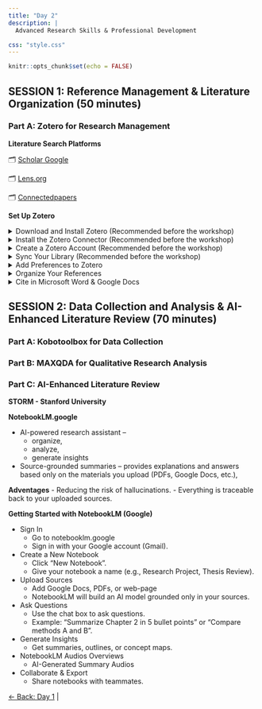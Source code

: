 ```yaml
---
title: "Day 2"
description: |
  Advanced Research Skills & Professional Development

css: "style.css"
---
```



```r
knitr::opts_chunk$set(echo = FALSE)
```


## SESSION 1: Reference Management & Literature Organization (50 minutes)


### Part A: Zotero for Research Management



**Literature Search Platforms**

🗂 [Scholar Google](https://scholar.google.com/)

🗂️ [Lens.org](https://www.lens.org/lens/search/scholar/structured)

🗂 [Connectedpapers](https://www.connectedpapers.com/)

**Set Up Zotero**

<details class="collapsible">
<summary>Download and Install Zotero (Recommended before the workshop)</summary>

- Go to [Zotero.org/download](https://www.zotero.org/download/)
- Download Zotero Desktop (Windows, macOS, or Linux).
- Install the software on your computer [Video Instructions](https://www.youtube.com/watch?v=JG7Uq_JFDzE).

</details>


<details class="collapsible">
<summary>Install the Zotero Connector (Recommended before the workshop)</summary>


- [Download the Zotero Connector](https://chrome.google.com/webstore/detail/zotero-connector/ekhagklcjbdpajgpjgmbionohlpdbjgc) for your browser (Chrome, Firefox, Edge, or Safari).

*This lets you save references directly from websites, databases, and Google Scholar.*

</details>



<details class="collapsible">
<summary>Create a Zotero Account (Recommended before the workshop)</summary>


- Go to [Zotero.org](https://www.zotero.org/user/register/)
- Sign up for a free account (needed for syncing your library across devices).

</details>



<details class="collapsible">
<summary> Sync Your Library (Recommended before the workshop)</summary>

- Open the Zotero desktop app.
- Go to Edit → Preferences → Sync.
- Enter your Zotero account details and enable syncing.

</details>




<details class="collapsible">
<summary> Add Preferences to Zotero </summary>

- Using the Zotero Connector
- Manual Entry
- Add by Identifier

See instruction [video](https://www.youtube.com/watch?v=JG7Uq_JFDzE&t=168s)

</details>


<details class="collapsible">
<summary> Organize Your References </summary>

- Use Collections (folders) to group references by project or theme.

See instruction [video](https://www.youtube.com/watch?v=JG7Uq_JFDzE&t=362s)

</details>


<details class="collapsible">
<summary> Cite in Microsoft Word & Google Docs </summary>

- Zotero installs a plugin for Word and LibreOffice automatically.
- For Google Docs, the Connector adds a Zotero menu.
- This allows you to insert citations and generate bibliographies directly.

See instruction  [video](https://www.youtube.com/watch?v=JG7Uq_JFDzE&t=512s) for Microsoft Word

See instruction [video](https://www.youtube.com/watch?v=1R9vEvC7xXk) for Google Docs 

</details>


## SESSION 2: Data Collection and Analysis & AI-Enhanced Literature Review (70 minutes)

### Part A: Kobotoolbox for Data Collection


### Part B: MAXQDA for Qualitative Research Analysis


### Part C: AI-Enhanced Literature Review

**STORM - Stanford University**


**NotebookLM.google** 

- AI-powered research assistant – 
  - organize, 
  - analyze,  
  - generate insights

- Source-grounded summaries – provides explanations and answers based only on the materials you upload (PDFs, Google Docs, etc.), 

**Adventages**
- Reducing the risk of hallucinations.
- Everything is traceable back to your uploaded sources.


**Getting Started with NotebookLM (Google)**

- Sign In 
  - Go to notebooklm.google
  - Sign in with your Google account (Gmail).

- Create a New Notebook
  - Click “New Notebook”.
  - Give your notebook a name (e.g., Research Project, Thesis Review).

- Upload Sources
  - Add Google Docs, PDFs, or web-page
  - NotebookLM will build an AI model grounded only in your sources.

- Ask Questions
  - Use the chat box to ask questions.
  - Example: “Summarize Chapter 2 in 5 bullet points” or “Compare methods A and B”.

- Generate Insights
  - Get summaries, outlines, or concept maps.
  
- NotebookLM Audios Overviews
  - AI-Generated Summary Audios
- Collaborate & Export
  - Share notebooks with teammates.


[← Back: Day 1](https://jopscipworkshop.netlify.app/august25) | 
